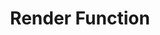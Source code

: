 ---
id: "vue_tf_hard_002"
questionType: "TRUE_FALSE"
title: "Render Function"
statement: "Vue's render function returns a virtual DOM node."
difficulty: "HARD"
category: "Vue"
correctAnswer: true
explanation: "The render function returns a VNode that represents the component's output."
---